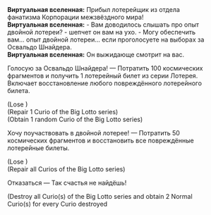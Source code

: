 {{Диалог Начало}}
:'''Виртуальная вселенная:''' Прибыл лотерейщик из отдела фанатизма Корпорации межзвёздного мира!
:'''Виртуальная вселенная:''' - Вам доводилось слышать про опыт двойной лотереи? - шепчет он вам на ухо. - Могу обеспечить вам... опыт двойной лотереи... если проголосуете на выборах за Освальдо Шнайдера.
:'''Виртуальная вселенная:''' Он выжидающе смотрит на вас.
:{{Диалог|Звезда}} Голосую за Освальдо Шнайдера! &mdash; Потратить 100 космических фрагментов и получить 1 лотерейный билет из серии Лотерея. Включает восстановление любого повреждённого лотерейного билета.
:;(Lose {{Предмет|Космические фрагменты|20|x=100}})
:;(Repair 1 Curio of the Big Lotto series)
:;(Obtain 1 random Curio of the Big Lotto series)
:{{Диалог|Звезда}} Хочу поучаствовать в двойной лотерее! &mdash; Потратить 50 космических фрагментов и восстановить все повреждённые лотерейные билеты.
:;(Lose {{Предмет|Космические фрагменты|20|x=50}})
:;(Repair all Curios of the Big Lotto series)
:{{Диалог|Звезда}} Отказаться &mdash; Так счастья не найдёшь!
:{{SU Special Dialogue|Эрудиция|Взломать код диковин Большой лотереи|Разрушить все диковины из серии Лотерея. За каждую разрушенную диковину получить случайные диковины: 2.}}
:;(Destroy all Curio(s) of the Big Lotto series and obtain 2 Normal Curio(s) for every Curio destroyed
{{Диалог Конец}}
